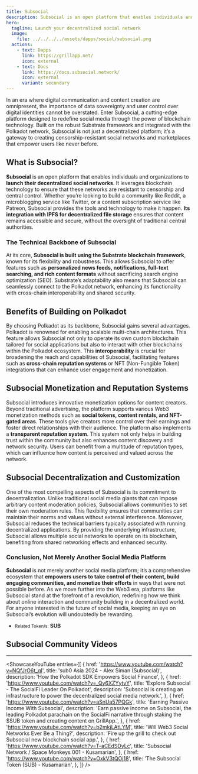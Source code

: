 ```yaml
---
title: Subsocial
description: Subsocial is an open platform that enables individuals and organizations to launch their decentralized social networks.
hero:
  tagline: Launch your decentralized social network
  image: 
    file: ../../../../assets/dapps/social/subsocial.png
  actions:
    - text: Dapps
      link: https://grillapp.net/
      icon: external
    - text: Docs
      link: https://docs.subsocial.network/
      icon: external
      variant: secondary
---
```



In an era where digital communication and content creation are omnipresent, the importance of data sovereignty and user control over digital identities cannot be overstated. Enter Subsocial, a cutting-edge platform designed to redefine social media through the power of blockchain technology. Built on the robust Substrate framework and integrated with the Polkadot network, Subsocial is not just a decentralized platform; it’s a gateway to creating censorship-resistant social networks and marketplaces that empower users like never before.

## What is Subsocial?
**Subsocial** is an open platform that enables individuals and organizations to **launch their decentralized social networks**. It leverages blockchain technology to ensure that these networks are resistant to censorship and central control. Whether you’re looking to build a community like Reddit, a microblogging service like Twitter, or a content subscription service like Patreon, Subsocial provides the tools and technology to make it happen. **Its integration with IPFS for decentralized file storage** ensures that content remains accessible and secure, without the oversight of traditional central authorities.

### The Technical Backbone of Subsocial
At its core, **Subsocial is built using the Substrate blockchain framework**, known for its flexibility and robustness. This allows Subsocial to offer features such as **personalized news feeds, notifications, full-text searching, and rich content formats** without sacrificing search engine optimization (SEO). Substrate’s adaptability also means that Subsocial can seamlessly connect to the Polkadot network, enhancing its functionality with cross-chain interoperability and shared security.

## Benefits of Building on Polkadot
By choosing Polkadot as its backbone, Subsocial gains several advantages. Polkadot is renowned for enabling scalable multi-chain architectures. This feature allows Subsocial not only to operate its own custom blockchain tailored for social applications but also to interact with other blockchains within the Polkadot ecosystem. This **interoperability** is crucial for broadening the reach and capabilities of Subsocial, facilitating features such as **cross-chain reputation systems** or NFT (Non-Fungible Token) integrations that can enhance user engagement and monetization.

## Subsocial Monetization and Reputation Systems
Subsocial introduces innovative monetization options for content creators. Beyond traditional advertising, the platform supports various Web3 monetization methods such as **social tokens, content rentals, and NFT-gated areas**. These tools give creators more control over their earnings and foster direct relationships with their audience.
The platform also implements a **transparent reputation system**. This system not only helps in building trust within the community but also enhances content discovery and network security. Users can benefit from a multitude of reputation types, which can influence how content is perceived and valued across the network.

## Subsocial Decentralization and Customization
One of the most compelling aspects of Subsocial is its commitment to decentralization. Unlike traditional social media giants that can impose arbitrary content moderation policies, Subsocial allows communities to set their own moderation rules. This flexibility ensures that communities can maintain their norms and values without external interference.
Moreover, Subsocial reduces the technical barriers typically associated with running decentralized applications. By providing the underlying infrastructure, Subsocial allows multiple social networks to operate on its blockchain, benefiting from shared networking effects and enhanced security.

### Conclusion, Not Merely Another Social Media Platform
**Subsocial** is not merely another social media platform; it’s a comprehensive ecosystem that **empowers users to take control of their content, build engaging communities, and monetize their efforts** in ways that were not possible before.
As we move further into the Web3 era, platforms like Subsocial stand at the forefront of a revolution, redefining how we think about online interaction and community building in a decentralized world. For anyone interested in the future of social media, keeping an eye on Subsocial’s evolution will undoubtedly be rewarding.
- <small>Related Token/s:</small> **SUB**


## Subsocial Community Videos
------------
<ShowcaseYouTube
  entries={[
        {
        href: 'https://www.youtube.com/watch?v=NQfJrO6t_qI',
      title: 'sub0 Asia 2024 - Alex Siman (Subsocial)',
      description: 'How the Polkadot SDK Empowers Social Finance',
    },
            {
        href: 'https://www.youtube.com/watch?v=_Qy6XZYytvY',
      title: 'Explore Subsocial - The SocialFi Leader On Polkadot',
      description: 'Subsocial is creating an infrastructure to power the decentralized social media network.',
    },
                {
        href: 'https://www.youtube.com/watch?v=aSnUa57PQGk',
      title: 'Earning Passive Income With Subsocial',
      description: 'Earn passive income on Subsocial, the leading Polkadot parachain on the SocialFi narrative through staking the $SUB token and creating content on GrillApp.',
    },
                {
        href: 'https://www.youtube.com/watch?v=b2mkjLAtLYM',
      title: 'Will Web3 Social Networks Ever Be a Thing?',
      description: 'Fire up the grill to check out Subsocial new blockchain social app.',
    },
        {
      href: 'https://www.youtube.com/watch?v=T-aCEdSDyLc',
      title: 'Subsocial Network / Space Monkeys 001 - Kusamarian',
    },
    {
      href: 'https://www.youtube.com/watch?v=OxkV3tQOj18',
      title: 'The Subsocial Token (SUB) - Kusamarian',
    },
  ]} />
